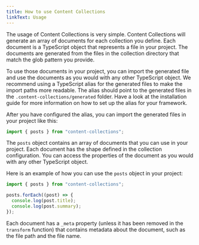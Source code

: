 ```yaml
---
title: How to use Content Collections
linkText: Usage
---
```


The usage of Content Collections is very simple. Content Collections will generate an array of documents for each collection you define. Each document is a TypeScript object that represents a file in your project. The documents are generated from the files in the collection directory that match the glob pattern you provide.

To use those documents in your project, you can import the generated file and use the documents as you would with any other TypeScript object.
We recommend using a TypeScript alias for the generated files to make the import paths more readable. The alias should point to the generated files in the `.content-collections/generated` folder. Have a look at the installation guide for more information on how to set up the alias for your framework.

After you have configured the alias, you can import the generated files in your project like this:

```ts
import { posts } from "content-collections";
```

The `posts` object contains an array of documents that you can use in your project. Each document has the shape defined in the collection configuration. You can access the properties of the document as you would with any other TypeScript object.

Here is an example of how you can use the `posts` object in your project:

```ts
import { posts } from "content-collections";

posts.forEach((post) => {
  console.log(post.title);
  console.log(post.summary);
});
```

Each document has a `_meta` property (unless it has been removed in the `transform` function) that contains metadata about the document, such as the file path and the file name.